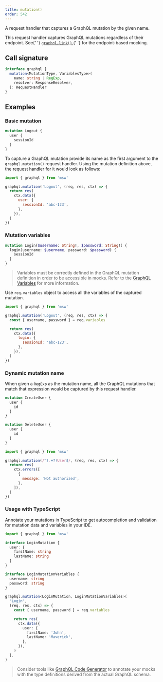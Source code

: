 ```yaml
---
title: mutation()
order: 542
---
```


A request handler that captures a GraphQL mutation by the given name.

<Hint mode="warning">
  This request handler captures GraphQL mutations regardless of their endpoint.
  See{' '}
  <a href="/docs/api/graphql/link">
    <code>graphql.link()</code>
  </a>{' '}
  for the endpoint-based mocking.
</Hint>

## Call signature

```ts
interface graphql {
  mutation<MutationType, VariablesType>(
    name: string | RegExp,
    resolver: ResponseResolver,
  ): RequestHandler
}
```

## Examples

### Basic mutation

```graphql
mutation Logout {
  user {
    sessionId
  }
}
```

To capture a GraphQL mutation provide its name as the first argument to the `graphql.mutation()` request handler. Using the mutation definition above, the request handler for it would look as follows:

```js focusedLines=3
import { graphql } from 'msw'

graphql.mutation('Logout', (req, res, ctx) => {
  return res(
    ctx.data({
      user: {
        sessionId: 'abc-123',
      },
    }),
  )
})
```

### Mutation variables

```graphql focusedLines=1
mutation Login($username: String!, $password: String!) {
  login(username: $username, password: $password) {
    sessionId
  }
}
```

> Variables must be correctly defined in the GraphQL mutation definition in order to be accessible in mocks. Refer to the [GraphQL Variables](https://graphql.org/learn/queries/#variables) for more information.

Use `req.variables` object to access all the variables of the captured mutation.

```js focusedLines=4
import { graphql } from 'msw'

graphql.mutation('Logout', (req, res, ctx) => {
  const { username, password } = req.variables

  return res(
    ctx.data({
      login: {
        sessionId: 'abc-123',
      },
    }),
  )
})
```

### Dynamic mutation name

When given a `RegExp` as the mutation name, all the GraphQL mutations that match that expression would be captured by this request handler.

```graphql
mutation CreateUser {
  user {
    id
  }
}

mutation DeleteUser {
  user {
    id
  }
}
```

```js focusedLines=3
import { graphql } from 'msw'

graphql.mutation(/^(.+?)User$/, (req, res, ctx) => {
  return res(
    ctx.errors([
      {
        message: 'Not authorized',
      },
    ]),
  )
})
```

### Usage with TypeScript

Annotate your mutations in TypeScript to get autocompletion and validation for mutation data and variables in your IDE.

```ts
import { graphql } from 'msw'

interface LoginMutation {
  user: {
    firstName: string
    lastName: string
  }
}

interface LoginMutationVariables {
  username: string
  password: string
}

graphql.mutation<LoginMutation, LoginMutationVariables>(
  'Login',
  (req, res, ctx) => {
    const { username, password } = req.variables

    return res(
      ctx.data({
        user: {
          firstName: 'John',
          lastName: 'Maverick',
        },
      }),
    )
  },
)
```

> Consider tools like [GraphQL Code Generator](https://graphql-code-generator.com/) to annotate your mocks with the type definitions derived from the actual GraphQL schema.
